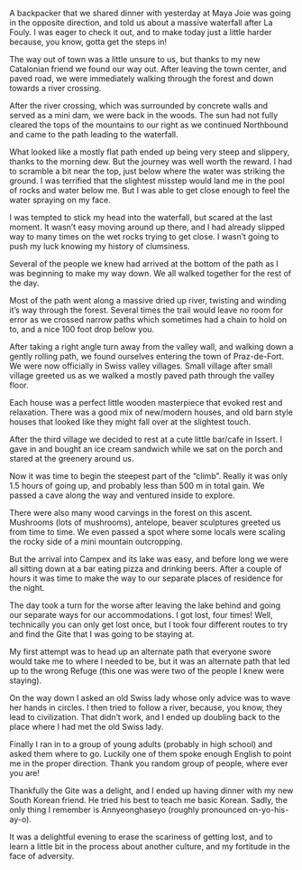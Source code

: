 A backpacker that we shared dinner with yesterday at Maya Joie was going
in the opposite direction, and told us about a massive waterfall after La
Fouly. I was eager to check it out, and to make today just a little harder
because, you know, gotta get the steps in!

<Stats gain="1749" loss="2280" miles="10.9" steps="33259" />

The way out of town was a little unsure to us, but thanks to my new Catalonian
friend we found our way out. After leaving the town center, and paved road, we
were immediately walking through the forest and down towards a river crossing.

After the river crossing, which was surrounded by concrete walls and served as a
mini dam, we were back in the woods. The sun had not fully cleared the tops of
the mountains to our right as we continued Northbound and came to the path
leading to the waterfall.

What looked like a mostly flat path ended up being very steep and slippery,
thanks to the morning dew. But the journey was well worth the reward. I had to
scramble a bit near the top, just below where the water was striking the
ground. I was terrified that the slightest misstep would land me in the pool of
rocks and water below me. But I was able to get close enough to feel the water
spraying on my face.

I was tempted to stick my head into the waterfall, but scared at the last
moment. It wasn’t easy moving around up there, and I had already slipped way to
many times on the wet rocks trying to get close. I wasn’t going to push my luck
knowing my history of clumsiness.

Several of the people we knew had arrived at the bottom of the path as I was
beginning to make my way down. We all walked together for the rest of the day.

Most of the path went along a massive dried up river, twisting and winding it’s
way through the forest. Several times the trail would leave no room for error
as we crossed narrow paths which sometimes had a chain to hold on to, and a
nice 100 foot drop below you.

After taking a right angle turn away from the valley wall, and walking down a
gently rolling path, we found ourselves entering the town of Praz-de-Fort. We
were now officially in Swiss valley villages. Small village after small village
greeted us as we walked a mostly paved path through the valley floor.

Each house was a perfect little wooden masterpiece that evoked rest and
relaxation. There was a good mix of new/modern houses, and old barn style
houses that looked like they might fall over at the slightest touch.

After the third village we decided to rest at a cute little bar/cafe in Issert.
I gave in and bought an ice cream sandwich while we sat on the porch and stared
at the greenery around us.

Now it was time to begin the steepest part of the “climb”. Really it was only
1.5 hours of going up, and probably less than 500 m in total gain. We passed a
cave along the way and ventured inside to explore.

There were also many wood carvings in the forest on this ascent. Mushrooms
(lots of mushrooms), antelope, beaver sculptures greeted us from time to time.
We even passed a spot where some locals were scaling the rocky side of a mini
mountain outcropping.

But the arrival into Campex and its lake was easy, and before long we were all
sitting down at a bar eating pizza and drinking beers. After a couple of hours
it was time to make the way to our separate places of residence for the night.

The day took a turn for the worse after leaving the lake behind and going our
separate ways for our accommodations. I got lost, four times! Well, technically
you can only get lost once, but I took four different routes to try and find
the Gite that I was going to be staying at.

My first attempt was to head up an alternate path that everyone swore would take
me to where I needed to be, but it was an alternate path that led up to the
wrong Refuge (this one was were two of the people I knew were staying).

On the way down I asked an old Swiss lady whose only advice was to wave her
hands in circles. I then tried to follow a river, because, you know, they lead
to civilization. That didn’t work, and I ended up doubling back to the place
where I had met the old Swiss lady.

Finally I ran in to a group of young adults (probably in high school) and asked
them where to go. Luckily one of them spoke enough English to point me in the
proper direction. Thank you random group of people, where ever you are!

Thankfully the Gite was a delight, and I ended up having dinner with my new
South Korean friend. He tried his best to teach me basic Korean. Sadly, the
only thing I remember is Annyeonghaseyo (roughly pronounced on-yo-his-ay-o).

It was a delightful evening to erase the scariness of getting lost, and to learn
a little bit in the process about another culture, and my fortitude in the face
of adversity.
